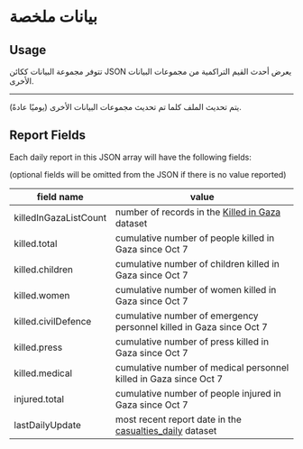 # بيانات ملخصة

## Usage

تتوفر مجموعة البيانات ككائن JSON يعرض أحدث القيم التراكمية من مجموعات البيانات الأخرى.


<JSONFileLinks resource="Summary_V2" />

---

يتم تحديث الملف كلما تم تحديث مجموعات البيانات الأخرى (يوميًا عادةً).

## Report Fields

Each daily report in this JSON array will have the following fields:

(optional fields will be omitted from the JSON if there is no value reported)

| field name            | value                                                                             |
| --------------------- | --------------------------------------------------------------------------------- |
| killedInGazaListCount | number of records in the [Killed in Gaza](/docs/killed-in-gaza) dataset           |
| killed.total          | cumulative number of people killed in Gaza since Oct 7                            |
| killed.children       | cumulative number of children killed in Gaza since Oct 7                          |
| killed.women          | cumulative number of women killed in Gaza since Oct 7                             |
| killed.civilDefence   | cumulative number of emergency personnel killed in Gaza since Oct 7               |
| killed.press          | cumulative number of press killed in Gaza since Oct 7                             |
| killed.medical        | cumulative number of medical personnel killed in Gaza since Oct 7                 |
| injured.total         | cumulative number of people injured in Gaza since Oct 7                           |
| lastDailyUpdate       | most recent report date in the [casualties_daily](/docs/casualties-daily) dataset |
